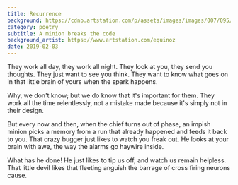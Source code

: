 ```yaml
---
title: Recurrence
background: https://cdnb.artstation.com/p/assets/images/images/007/095/957/large/mark-chang-lab3.jpg
category: poetry
subtitle: A minion breaks the code
background_artist: https://www.artstation.com/equinoz
date: 2019-02-03
---
```


They work all day, they work all night.
They look at you, they send you thoughts.
They just want to see you think.
They want to know what goes on in that little brain of yours when the spark happens.

Why, we don't know; but we do know that it's important for them.
They work all the time relentlessly, not a mistake made because it's simply not in their design.

But every now and then, when the chief turns out of phase, an impish minion picks a memory from a run that already happened and feeds it back to you.
That crazy bugger just likes to watch you freak out.
He looks at your brain with awe, the way the alarms go haywire inside.

What has he done!
He just likes to tip us off, and watch us remain helpless.
That little devil likes that fleeting anguish the barrage of cross firing neurons cause.
